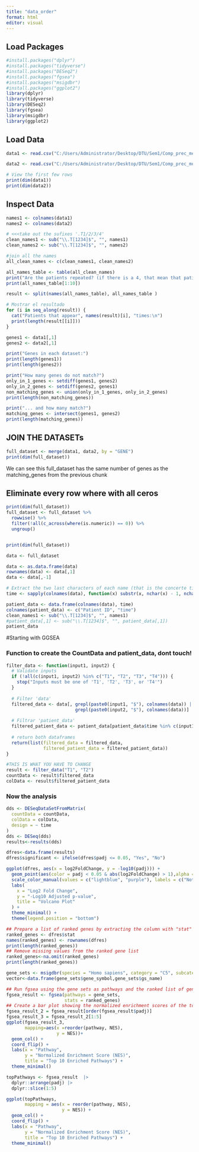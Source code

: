 ---
title: "data_order"
format: html
editor: visual
---

## Load Packages
```{r}
#install.packages("dplyr")
#install.packages("tidyverse")
#install.packages("DESeq2")
#install.packages("fgsea")
#install.packages("msigdbr")
#install.packages("ggplot2")
library(dplyr)
library(tidyverse)
library(DESeq2)
library(fgsea)
library(msigdbr)
library(ggplot2)
```

## Load Data

```{r}
data1 <- read.csv("C:/Users/Administrator/Desktop/DTU/Sem1/Comp_prec_medicine/GSE220682_day0-22.csv")

data2 <- read.csv("C:/Users/Administrator/Desktop/DTU/Sem1/Comp_prec_medicine/GSE220682_day180-360.csv")

# View the first few rows
print(dim(data1))
print(dim(data2))
```

## Inspect Data

```{r}
names1 <- colnames(data1)
names2 <- colnames(data2)

# <<<take out the sufixes '.T1/2/3/4'
clean_names1 <- sub("\\.T[1234]$", "", names1)
clean_names2 <- sub("\\.T[1234]$", "", names2)

#join all the names
all_clean_names <- c(clean_names1, clean_names2)

all_names_table <- table(all_clean_names)
print("Are the patients repeated? (if there is a 4, that mean that patients is present at the 4 times of the experiment) (here we just show the 10 first patients)")
print(all_names_table[1:10])

result <- split(names(all_names_table), all_names_table )

# Mostrar el resultado
for (i in seq_along(result)) {
  cat("Patients that appear", names(result)[i], "times:\n")
  print(length(result[[i]]))
}

```

```{r}
genes1 <- data1[,1]
genes2 <- data2[,1]

print("Genes in each dataset:")
print(length(genes1))
print(length(genes2))

print("How many genes do not match?")
only_in_1_genes <- setdiff(genes1, genes2)
only_in_2_genes <- setdiff(genes2, genes1)
non_matching_genes <- union(only_in_1_genes, only_in_2_genes)
print(length(non_matching_genes))

print("... and how many match?")
matching_genes <- intersect(genes1, genes2)
print(length(matching_genes))
```

## JOIN THE DATASETs
```{r}
full_dataset <- merge(data1, data2, by = "GENE")
print(dim(full_dataset))
```
We can see this full_dataset has the same number of genes as the matching_genes from the previous chunk


## Eliminate every row where with all ceros

```{r}
print(dim(full_dataset))
full_dataset <- full_dataset %>%
  rowwise() %>%
  filter(!all(c_across(where(is.numeric)) == 0)) %>%
  ungroup()


print(dim(full_dataset))
```

```{r}
data <- full_dataset

data <- as.data.frame(data)
rownames(data) <- data[,1]
data <- data[,-1]

# Extract the two last characters of each name (that is the concerte time)
time <- sapply(colnames(data), function(x) substr(x, nchar(x) - 1, nchar(x)))

patient_data <- data.frame(colnames(data), time)
colnames(patient_data) <- c("Patient ID", "time")
clean_names1 <- sub("\\.T[1234]$", "", names1)
#patient_data[,1] <- sub("\\.T[1234]$", "", patient_data[,1])
patient_data
```
#Starting with GGSEA

### Function to create the CountData and patient_data, dont touch!
```{r}

filter_data <- function(input1, input2) {
  # Validate inputs
  if (!all(c(input1, input2) %in% c("T1", "T2", "T3", "T4"))) {
    stop("Inputs must be one of 'T1', 'T2', 'T3', or 'T4'")
  }
  
  # Filter 'data'
  filtered_data <- data[, grepl(paste0(input1, "$"), colnames(data)) | 
                          grepl(paste0(input2, "$"), colnames(data))]
  
  # Filtrar 'patient_data'
  filtered_patient_data <- patient_data[patient_data$time %in% c(input1, input2), ]
  
  # return both dataframes
  return(list(filtered_data = filtered_data, 
              filtered_patient_data = filtered_patient_data))
}
```

```{r}
#THIS IS WHAT YOU HAVE TO CHANGE
result <- filter_data("T1", "T2")
countData <- result$filtered_data
colData <- result$filtered_patient_data
```

### Now the analysis

```{r}
dds <- DESeqDataSetFromMatrix(
  countData = countData,
  colData = colData,
  design = ~ time
)
dds <- DESeq(dds)
results<-results(dds)
```

```{r}
dfres<-data.frame(results)
dfres$significant <- ifelse(dfres$padj <= 0.05, "Yes", "No")
```

```{r}
ggplot(dfres, aes(x = log2FoldChange, y = -log10(padj))) +
  geom_point(aes(color = padj < 0.05 & abs(log2FoldChange) > 1),alpha = 0.6) +
  scale_color_manual(values = c("lightblue", "purple"), labels = c("Not Significant", "Significant")) +
  labs(
    x = "Log2 Fold Change",
    y = "-Log10 Adjusted p-value",
    title = "Volcano Plot"
  ) +
  theme_minimal() +
  theme(legend.position = "bottom")
```

```{r}
## Prepare a list of ranked genes by extracting the column with "stat" changes from the DESeq2 results and name the list with the gene IDs
ranked_genes <- dfres$stat
names(ranked_genes) <- rownames(dfres) 
print(length(ranked_genes))
## Remove missing values from the ranked gene list
ranked_genes<-na.omit(ranked_genes)
print(length(ranked_genes))
```

```{r}
gene_sets <- msigdbr(species = "Homo sapiens", category = "C5", subcategory = "BP")
vector<-data.frame(gene_sets$gene_symbol,gene_sets$gs_name)

## Run fgsea using the gene sets as pathways and the ranked list of genes as stats
fgsea_result <- fgsea(pathways = gene_sets,
                      stats = ranked_genes)
## Create a bar plot showing the normalized enrichment scores of the top 5 most enriched significant pathways
fgsea_result_2 = fgsea_result[order(fgsea_result$padj)]
fgsea_result_3 = fgsea_result_2[1:5]
ggplot(fgsea_result_3, 
       mapping=aes(x =reorder(pathway, NES), 
                   y = NES))+
  geom_col() + 
  coord_flip() +
  labs(x = "Pathway", 
       y = "Normalized Enrichment Score (NES)", 
       title = "Top 10 Enriched Pathways") +
  theme_minimal()
```

```{r}
topPathways <- fgsea_result  |> 
  dplyr::arrange(padj) |> 
  dplyr::slice(1:5)

ggplot(topPathways, 
       mapping = aes(x = reorder(pathway, NES), 
                     y = NES)) +
  geom_col() +
  coord_flip() +
  labs(x = "Pathway", 
       y = "Normalized Enrichment Score (NES)", 
       title = "Top 10 Enriched Pathways") +
  theme_minimal()
```


